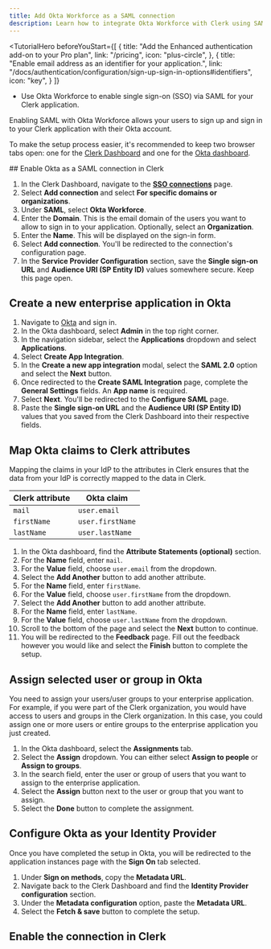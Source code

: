 ```yaml
---
title: Add Okta Workforce as a SAML connection
description: Learn how to integrate Okta Workforce with Clerk using SAML SSO.
---
```


<TutorialHero
  beforeYouStart={[
    {
      title: "Add the Enhanced authentication add-on to your Pro plan",
      link: "/pricing",
      icon: "plus-circle",
    },
    {
      title: "Enable email address as an identifier for your application.",
      link: "/docs/authentication/configuration/sign-up-sign-in-options#identifiers",
      icon: "key",
    }
  ]}
>
  - Use Okta Workforce to enable single sign-on (SSO) via SAML for your Clerk application.
</TutorialHero>

Enabling SAML with Okta Workforce allows your users to sign up and sign in to your Clerk application with their Okta account.

To make the setup process easier, it's recommended to keep two browser tabs open: one for the [Clerk Dashboard](https://dashboard.clerk.com/last-active?path=user-authentication/sso-connections) and one for the [Okta dashboard](https://www.okta.com/).

<Steps>
  ## Enable Okta as a SAML connection in Clerk

  1. In the Clerk Dashboard, navigate to the [**SSO connections**](https://dashboard.clerk.com/last-active?path=user-authentication/sso-connections) page.
  1. Select **Add connection** and select **For specific domains or organizations**.
  1. Under **SAML**, select **Okta Workforce**.
  1. Enter the **Domain**. This is the email domain of the users you want to allow to sign in to your application. Optionally, select an **Organization**.
  1. Enter the **Name**. This will be displayed on the sign-in form.
  1. Select **Add connection**. You'll be redirected to the connection's configuration page.
  1. In the **Service Provider Configuration** section, save the **Single sign-on URL** and **Audience URI (SP Entity ID)** values somewhere secure. Keep this page open.

  ## Create a new enterprise application in Okta

  1. Navigate to [Okta](https://www.okta.com/) and sign in.
  1. In the Okta dashboard, select **Admin** in the top right corner.
  1. In the navigation sidebar, select the **Applications** dropdown and select **Applications**.
  1. Select **Create App Integration**.
  1. In the **Create a new app integration** modal, select the **SAML 2.0** option and select the **Next** button.
  1. Once redirected to the **Create SAML Integration** page, complete the **General Settings** fields. An **App name** is required.
  1. Select **Next**. You'll be redirected to the **Configure SAML** page.
  1. Paste the **Single sign-on URL** and the **Audience URI (SP Entity ID)** values that you saved from the Clerk Dashboard into their respective fields.

  ## Map Okta claims to Clerk attributes

  Mapping the claims in your IdP to the attributes in Clerk ensures that the data from your IdP is correctly mapped to the data in Clerk.

  | Clerk attribute | Okta claim |
  | - | - |
  | `mail` | `user.email` |
  | `firstName` | `user.firstName` |
  | `lastName` | `user.lastName` |

  1. In the Okta dashboard, find the **Attribute Statements (optional)** section.
  1. For the **Name** field, enter `mail`.
  1. For the **Value** field, choose `user.email` from the dropdown.
  1. Select the **Add Another** button to add another attribute.
  1. For the **Name** field, enter `firstName`.
  1. For the **Value** field, choose `user.firstName` from the dropdown.
  1. Select the **Add Another** button to add another attribute.
  1. For the **Name** field, enter `lastName`.
  1. For the **Value** field, choose `user.lastName` from the dropdown.
  1. Scroll to the bottom of the page and select the **Next** button to continue.
  1. You will be redirected to the **Feedback** page. Fill out the feedback however you would like and select the **Finish** button to complete the setup.

  ## Assign selected user or group in Okta

  You need to assign your users/user groups to your enterprise application. For example, if you were part of the Clerk organization, you would have access to users and groups in the Clerk organization. In this case, you could assign one or more users or entire groups to the enterprise application you just created.

  1. In the Okta dashboard, select the **Assignments** tab.
  1. Select the **Assign** dropdown. You can either select **Assign to people** or **Assign to groups**.
  1. In the search field, enter the user or group of users that you want to assign to the enterprise application.
  1. Select the **Assign** button next to the user or group that you want to assign.
  1. Select the **Done** button to complete the assignment.

  ## Configure Okta as your Identity Provider

  Once you have completed the setup in Okta, you will be redirected to the application instances page with the **Sign On** tab selected.

  1. Under **Sign on methods**, copy the **Metadata URL**.
  1. Navigate back to the Clerk Dashboard and find the **Identity Provider configuration** section.
  1. Under the **Metadata configuration** option, paste the **Metadata URL**.
  1. Select the **Fetch & save** button to complete the setup.

  ## Enable the connection in Clerk

  <Include src="_partials/authentication/saml/enable-connection" />
</Steps>
